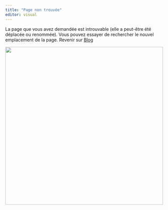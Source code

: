 ```yaml
---
title: "Page non trouvée"
editor: visual
---
```


La page que vous avez demandée est introuvable (elle a peut-être été déplacée ou renommée).
Vous pouvez essayer de rechercher le nouvel emplacement de la page.
Revenir sur [Blog](blog.qmd)

![](img/404.svg){.hero fig-align="center" width="500"}
